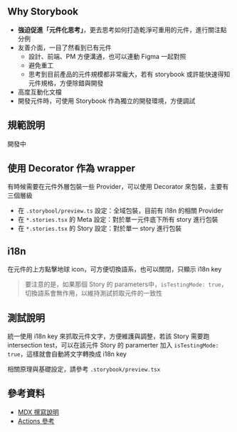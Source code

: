 
<Meta title="Storybook 說明" ti/>

## Why Storybook

- **強迫促進「元件化思考」**，更去思考如何打造乾淨可重用的元件，進行關注點分例
- 友善介面，一目了然看到已有元件
	- 設計、前端、PM 方便溝通，也可以連動 Figma 一起對照
	- 避免重工
	- 思考到目前產品的元件規模都非常龐大，若有 storybook 或許能快速得知元件規格，方便除錯與開發
- 高度互動化文檔
- 開發元件時，可使用 Storybook 作為獨立的開發環境，方便調試

## 規範說明

開發中

## 使用 Decorator 作為 wrapper

有時候需要在元件外層包裝一些 Provider，可以使用 Decorator 來包裝，主要有三個層級

- 在 `.storybool/preview.ts` 設定：全域包裝，目前有 i18n 的相關 Provider
- 在 `*.stories.tsx` 的 Meta 設定：對於單一元件底下所有 story 進行包裝
- 在 `*.stories.tsx` 的 Story 設定：對於單一 story 進行包裝

## i18n 

在元件的上方點擊地球 icon，可方便切換語系，也可以關閉，只顯示 i18n key

>要注意的是，如果那個 Story 的 parameters中，`isTestingMode: true`，切換語系會無作用，以維持測試抓取元件的一致性

## 測試說明

統一使用 i18n key 來抓取元件文字，方便維護與調整，若該 Story 需要跑 intersection test，可以在該元件 Story 的 paramerter 加入 `isTestingMode: true`，這樣就會自動將文字轉換成 i18n key 

相關原理與基礎設定，請參考 `.storybook/preview.tsx`



## 參考資料

- [MDX 撰寫說明](https://storybook.js.org/docs/writing-docs/mdx)
- [Actions 參考](https://storybook.js.org/docs/essentials/actions)

